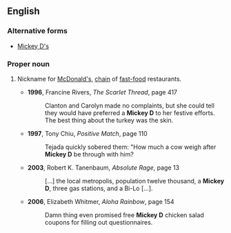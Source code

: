 ==English==

===Alternative forms===
* [[Mickey D's]]

===Proper noun===
{{en-proper noun}}

# {{context|slang}} Nickname for [[McDonald's]], [[chain]] of [[fast-food]] restaurants.
#* '''1996''', Francine Rivers, ''The Scarlet Thread'', page 417
#*: Clanton and Carolyn made no complaints, but she could tell they would have preferred a '''Mickey D''' to her festive efforts. The best thing about the turkey was the skin.
#* '''1997''', Tony Chiu, ''Positive Match'', page 110
#*: Tejada quickly sobered them: "How much a cow weigh after '''Mickey D''' be through with him?
#* '''2003''', Robert K. Tanenbaum, ''Absolute Rage'', page 13
#*: […] the local metropolis, population twelve thousand, a '''Mickey D''', three gas stations, and a Bi-Lo […].
#* '''2006''', Elizabeth Whitmer, ''Aloha Rainbow'', page 154
#*: Damn thing even promised free '''Mickey D''' chicken salad coupons for filling out questionnaires.